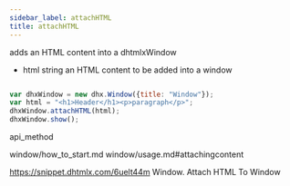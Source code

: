 ```yaml
---
sidebar_label: attachHTML
title: attachHTML
---
```



          


<Short>
 adds an HTML content into a dhtmlxWindow



</Short>



- html		string		an HTML content to be added into a window



~~~js

var dhxWindow = new dhx.Window({title: "Window"});
var html = "<h1>Header</h1><p>paragraph</p>";
dhxWindow.attachHTML(html);
dhxWindow.show();


~~~
 api_method

<Descr>







</Descr>




 window/how_to_start.md
window/usage.md#attachingcontent


https://snippet.dhtmlx.com/6uelt44m	Window. Attach HTML To Window